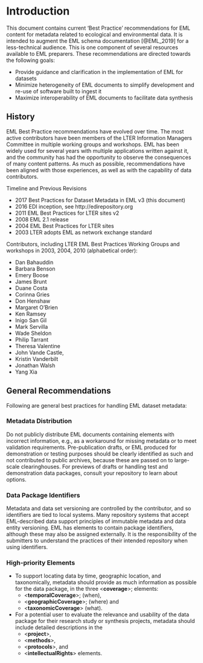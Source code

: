 # Introduction

This document contains current 'Best Practice' recommendations for EML content for metadata related to ecological and environmental data. It is intended to augment the EML schema documentation [@EML_2019] for a less-technical audience. This is one component of several resources available to EML preparers. These recommendations are directed towards the following goals:

- Provide guidance and clarification in the implementation of EML for datasets
- Minimize heterogeneity of EML documents to simplify development and re-use of software built to ingest it
- Maximize interoperability of EML documents to facilitate data synthesis

## History

EML Best Practice recommendations have evolved over time. The most active contributors have been members of the LTER Information Managers Committee in multiple working groups and workshops. EML has been widely used for several years with multiple applications written against it, and the community has had the opportunity to observe the consequences of many content patterns. As much as possible, recommendations have been aligned with those experiences, as well as with the capability of data contributors.

Timeline and Previous Revisions

- 2017 Best Practices for Dataset Metadata in EML v3 (this document)
- 2016 EDI inception, see http://edirepository.org
- 2011 EML Best Practices for LTER sites v2
- 2008 EML 2.1 release
- 2004 EML Best Practices for LTER sites
- 2003 LTER adopts EML as network exchange standard

Contributors, including LTER EML Best Practices Working Groups and workshops in 2003, 2004, 2010 (alphabetical order):

- Dan Bahauddin
- Barbara Benson
- Emery Boose
- James Brunt
- Duane Costa
- Corinna Gries
- Don Henshaw
- Margaret O'Brien
- Ken Ramsey
- Inigo San Gil
- Mark Servilla
- Wade Sheldon
- Philip Tarrant
- Theresa Valentine
- John Vande Castle,
- Kristin Vanderbilt
- Jonathan Walsh
- Yang Xia


## General Recommendations

Following are general best practices for handling EML dataset metadata:

### Metadata Distribution

Do not publicly distribute EML documents containing elements with incorrect information, e.g., as a workaround for missing metadata or to meet validation requirements. Pre-publication drafts, or EML produced for demonstration or testing purposes should be clearly identified as such and not contributed to public archives, because these are passed on to large-scale clearinghouses. For previews of drafts or handling test and demonstration data packages, consult your repository to learn about options.

### Data Package Identifiers

Metadata and data set versioning are controlled by the contributor, and so identifiers are tied to local systems. Many repository systems that accept EML-described data support principles of immutable metadata and data entity versioning. EML has elements to contain package identifiers, although these may also be assigned externally. It is the responsibility of the submitters to understand the practices of their intended repository when using identifiers.

### High-priority Elements

- To support locating data by time, geographic location, and   taxonomically, metadata should provide as much information as   possible for the data package, in the three <**coverage**>;   elements:
  - <**temporalCoverage**>; (when),
  - <**geographicCoverage**>; (where) and 
  - <**taxonomicCoverage**> (what).
- For a potential user to evaluate the relevance and usability of the   data package for their research study or synthesis projects,   metadata should include detailed descriptions in the   
  - <**project**>,
  - <**methods**>,
  - <**protocols**>, and
  - <**intellectualRights**> elements.